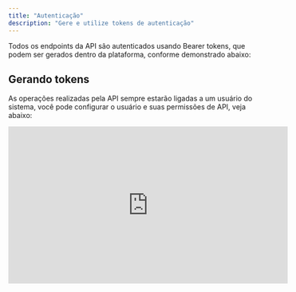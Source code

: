 ```yaml
---
title: "Autenticação"
description: "Gere e utilize tokens de autenticação"
---
```


Todos os endpoints da API são autenticados usando Bearer tokens, que podem ser gerados dentro da plataforma, conforme demonstrado abaixo:

## Gerando tokens

As operações realizadas pela API sempre estarão ligadas a um usuário do sistema, você pode configurar o usuário e suas permissões de API, veja abaixo:

<iframe width="560" height="315" src="https://www.youtube.com/embed/4KzFe50RQkQ" title="YouTube video player" frameborder="0" allow="accelerometer; autoplay; clipboard-write; encrypted-media; gyroscope; picture-in-picture" allowfullscreen />

## Utilizando tokens
